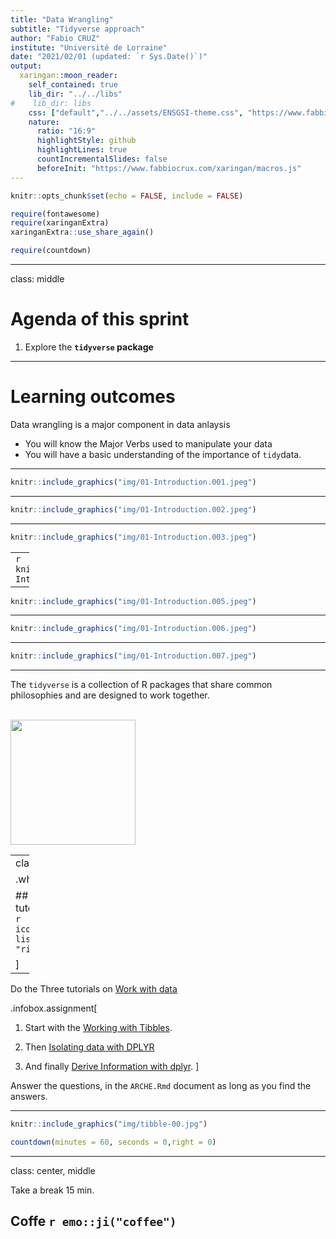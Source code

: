 ```yaml
---
title: "Data Wrangling"
subtitle: "Tidyverse approach"
author: "Fabio CRUZ"
institute: "Université de Lorraine"
date: "2021/02/01 (updated: `r Sys.Date()`)"
output:
  xaringan::moon_reader:
    self_contained: true
    lib_dir: "../../libs"
#    lib_dir: libs
    css: ["default","../../assets/ENSGSI-theme.css", "https://www.fabbiocrux.com/xaringan/Fabio.css", "https://www.fabbiocrux.com/xaringan/Fabio-fonts.css"]
    nature:
      ratio: "16:9"
      highlightStyle: github
      highlightLines: true
      countIncrementalSlides: false
      beforeInit: "https://www.fabbiocrux.com/xaringan/macros.js"
---
```



```r
knitr::opts_chunk$set(echo = FALSE, include = FALSE)

require(fontawesome)
require(xaringanExtra)
xaringanExtra::use_share_again()

require(countdown)
```


---

class: middle

# Agenda of this sprint


1. Explore the **`tidyverse` package**


---


# Learning outcomes

Data wrangling is a major component in data anlaysis

- You will know the Major Verbs used to manipulate your data 
- You will have a basic understanding of the importance of `tidy`data.


---

```r
knitr::include_graphics("img/01-Introduction.001.jpeg")
```
---


```r
knitr::include_graphics("img/01-Introduction.002.jpeg")
```
---

```r
knitr::include_graphics("img/01-Introduction.003.jpeg")
```

---
```r
knitr::include_graphics("img/01-Introduction.004.jpeg")
```

---


```r
knitr::include_graphics("img/01-Introduction.005.jpeg")
```


---



```r
knitr::include_graphics("img/01-Introduction.006.jpeg")
```


---


```r
knitr::include_graphics("img/01-Introduction.007.jpeg")
```




----

The `tidyverse` is a collection of R packages that share common philosophies and are designed to work together. <br><br> 
  
<a href="http://tidyverse.tidyverse.org/logo.png"><img src="img/logo.png" style="width: 200px;"/></a>


---
class: inverse middle

.white[


## Autonomus tutorial:  Hi tidyverse!    `r icon::fa("clipboard-list",  pull = "right")`

]


---


Do the Three tutorials on [Work with data](https://rstudio.cloud/learn/primers/2)

.infobox.assignment[

1. Start with the [Working with Tibbles](https://rstudio.cloud/learn/primers/2.1).

1. Then [Isolating data with DPLYR](https://rstudio.cloud/learn/primers/2.2)

1. And finally [Derive Information with dplyr](https://rstudio.cloud/learn/primers/2.3).
]

Answer the questions, in the  `ARCHE.Rmd` document as long as you find the answers.

 
---

```r
knitr::include_graphics("img/tibble-00.jpg")
```


```r
countdown(minutes = 60, seconds = 0,right = 0)
```


---

class: center, middle

Take a break 15 min.

## Coffe  `r emo::ji("coffee")`

